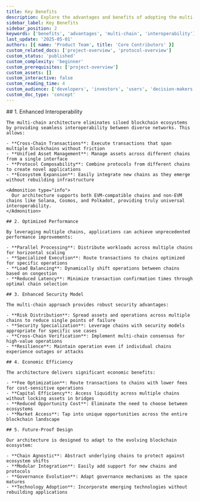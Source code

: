 ```yaml
---
title: Key Benefits
description: Explore the advantages and benefits of adopting the multi-chain architecture for blockchain applications.
sidebar_label: Key Benefits
sidebar_position: 2
keywords: ['benefits', 'advantages', 'multi-chain', 'interoperability']
last_update: '2025-05-01'
authors: [{ name: 'Product Team', title: 'Core Contributors' }]
custom_related_docs: ['project-overview', 'protocol-overview']
custom_status: 'published'
custom_complexity: 'beginner'
custom_prerequisites: ['project-overview']
custom_assets: []
custom_interactive: false
custom_reading_time: 4
custom_audience: ['developers', 'investors', 'users', 'decision-makers']
custom_doc_type: 'concept'
---
```



<SectionLevelOne id="key-benefits" title="Key Benefits">
  <ContentBlock>
    ## 1. Enhanced Interoperability

    The multi-chain architecture eliminates siloed blockchain ecosystems by providing seamless interoperability between diverse networks. This allows:

    - **Cross-Chain Transactions**: Execute transactions that span multiple blockchains without friction
    - **Unified Asset Management**: Manage assets across different chains from a single interface
    - **Protocol Composability**: Combine protocols from different chains to create novel applications
    - **Ecosystem Expansion**: Easily integrate new chains as they emerge without rebuilding infrastructure

    <Admonition type="info">
      Our architecture supports both EVM-compatible chains and non-EVM chains like Solana, Cosmos, and Polkadot, providing truly universal interoperability.
    </Admonition>

    ## 2. Optimized Performance

    By leveraging multiple chains, applications can achieve unprecedented performance improvements:

    - **Parallel Processing**: Distribute workloads across multiple chains for horizontal scaling
    - **Specialized Execution**: Route transactions to chains optimized for specific operations
    - **Load Balancing**: Dynamically shift operations between chains based on congestion
    - **Reduced Latency**: Minimize transaction confirmation times through optimal chain selection

    ## 3. Enhanced Security Model

    The multi-chain approach provides robust security advantages:

    - **Risk Distribution**: Spread assets and operations across multiple chains to reduce single points of failure
    - **Security Specialization**: Leverage chains with security models appropriate for specific use cases
    - **Cross-Chain Verification**: Implement multi-chain consensus for high-value operations
    - **Resilience**: Maintain operation even if individual chains experience outages or attacks

    ## 4. Economic Efficiency

    The architecture delivers significant economic benefits:

    - **Fee Optimization**: Route transactions to chains with lower fees for cost-sensitive operations
    - **Capital Efficiency**: Access liquidity across multiple chains without locking assets in bridges
    - **Reduced Opportunity Cost**: Eliminate the need to choose between ecosystems
    - **Market Access**: Tap into unique opportunities across the entire blockchain landscape

    ## 5. Future-Proof Design

    Our architecture is designed to adapt to the evolving blockchain ecosystem:

    - **Chain Agnostic**: Abstract underlying chains to protect against ecosystem shifts
    - **Modular Integration**: Easily add support for new chains and protocols
    - **Governance Evolution**: Adapt governance mechanisms as the space matures
    - **Technology Adoption**: Incorporate emerging technologies without rebuilding applications
  </ContentBlock>
</SectionLevelOne>

